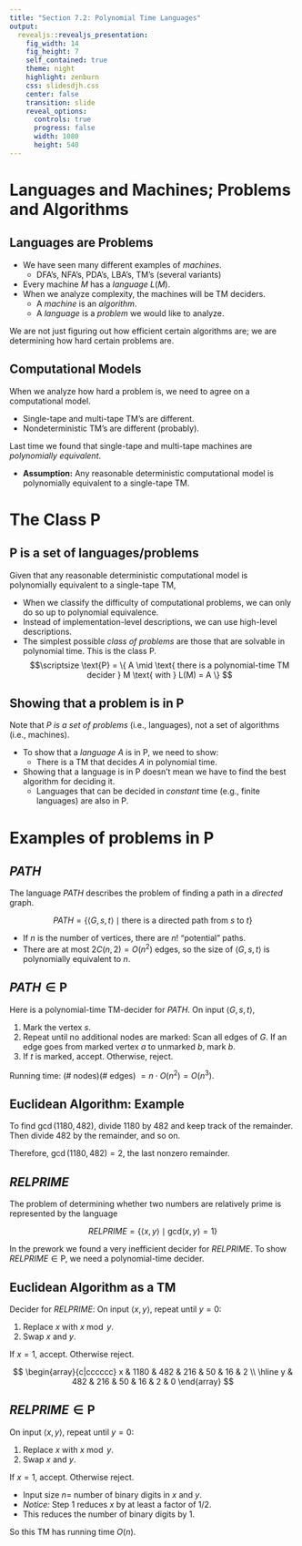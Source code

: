```yaml
---
title: "Section 7.2: Polynomial Time Languages"
output: 
  revealjs::revealjs_presentation:
    fig_width: 14 
    fig_height: 7
    self_contained: true
    theme: night
    highlight: zenburn
    css: slidesdjh.css
    center: false
    transition: slide
    reveal_options:
      controls: true
      progress: false
      width: 1080
      height: 540
---
```


# Languages and Machines; Problems and Algorithms

## Languages are Problems

- We have seen many different examples of *machines*.
    - DFA's, NFA's, PDA's, LBA's, TM's (several variants)
- Every machine $M$ has a *language* $L(M)$.
- When we analyze complexity, the machines will be TM deciders.
    - A *machine* is an *algorithm*.
    - A *language* is a *problem* we would like to analyze.

We are not just figuring out how efficient certain algorithms are; we are determining how hard certain problems are.

## Computational Models

When we analyze how hard a problem is, we need to agree on a computational model.

- Single-tape and multi-tape TM's are different.
- Nondeterministic TM's are different (probably). 

Last time we found that single-tape and multi-tape machines are *polynomially equivalent*.

- **Assumption:** Any reasonable deterministic computational model is polynomially equivalent to a single-tape TM.

# The Class $\text{P}$

## $\text{P}$ is a set of languages/problems

Given that any reasonable deterministic computational model is polynomially equivalent to a single-tape TM,

- When we classify the difficulty of computational problems, we can only do so up to polynomial equivalence.
- Instead of implementation-level descriptions, we can use high-level descriptions.
- The simplest possible *class of problems* are those that are solvable in polynomial time. This is the class $\text{P}$.
$$\scriptsize \text{P} = \{ A \mid \text{ there is a polynomial-time TM decider } M \text{ with } L(M) = A \} $$

## Showing that a problem is in $\text{P}$

Note that *$\text{P}$ is a set of problems* (i.e., languages), not a set of algorithms (i.e., machines).

- To show that a *language* $A$ is in $\text{P}$, we need to show:
    - There is a TM that decides $A$ in polynomial time.
- Showing that a language is in $\text{P}$ doesn't mean we have to find the best algorithm for deciding it.
    - Languages that can be decided in *constant* time (e.g., finite languages) are also in $\text{P}$.

# Examples of problems in $\text{P}$

## $\mathit{PATH}$

The language $\mathit{PATH}$ describes the problem of finding a path in a *directed* graph.

$$
\mathit{PATH} = \{\langle G, s, t \rangle \mid \text{there is a directed path from } s \text{ to } t\}
$$

- If $n$ is the number of vertices, there are $n!$ "potential" paths. 
- There are at most $2C(n,2) = O(n^2)$ edges, so the size of $\langle G,s,t\rangle$ is polynomially equivalent to $n$.

## $\mathit{PATH} \in \text{P}$

Here is a polynomial-time TM-decider for $\mathit{PATH}$. On input $\langle G, s, t\rangle$,

1. Mark the vertex $s$.
2. Repeat until no additional nodes are marked: Scan all edges of $G$. If an edge goes from marked vertex $a$ to unmarked $b$, mark $b$.
3. If $t$ is marked, accept. Otherwise, reject.

Running time: (# nodes)(# edges) $=n \cdot O(n^2) = O(n^3)$.

## Euclidean Algorithm: Example

To find $\gcd(1180,482)$, divide 1180 by 482 and keep track of the remainder. Then divide 482 by the remainder, and so on.

\begin{align*}
1180 &= 2 \cdot 482 + 216 \\
482 &= 2\cdot 216 + 50 \\
216 &= 4\cdot 50 +16 \\
50 &= 3\cdot 16 + 2 \\
16 &= 8\cdot 2 + 0
\end{align*}

Therefore, $\gcd(1180,482)=2$, the last nonzero remainder. 

## $\mathit{RELPRIME}$

The problem of determining whether two numbers are relatively prime is represented by the language

$$\mathit{RELPRIME} = \{ \langle x, y \rangle \mid \text{gcd}(x,y) = 1 \}$$

In the prework we found a very inefficient decider for $\mathit{RELPRIME}$. To show $\mathit{RELPRIME} \in \text{P}$, we need a polynomial-time decider.

## Euclidean Algorithm as a TM

Decider for $\mathit{RELPRIME}$: On input $\langle x, y\rangle$, repeat until $y=0$:

1. Replace $x$ with $x \bmod y$.
2. Swap $x$ and $y$.

If $x = 1$, accept. Otherwise reject.

$$
\begin{array}{c|cccccc}
x & 1180 & 482 & 216 & 50 & 16 & 2 \\ \hline
y & 482  & 216 & 50  & 16 & 2  & 0
\end{array}
$$

## $\mathit{RELPRIME} \in \text{P}$
On input $\langle x, y\rangle$, repeat until $y=0$:

1. Replace $x$ with $x \bmod y$.
2. Swap $x$ and $y$.

If $x = 1$, accept. Otherwise reject.

- Input size $n =$ number of binary digits in $x$ and $y$.
- *Notice:* Step 1 reduces $x$ by at least a factor of 1/2.
- This reduces the number of binary digits by 1.

So this TM has running time $O(n)$.